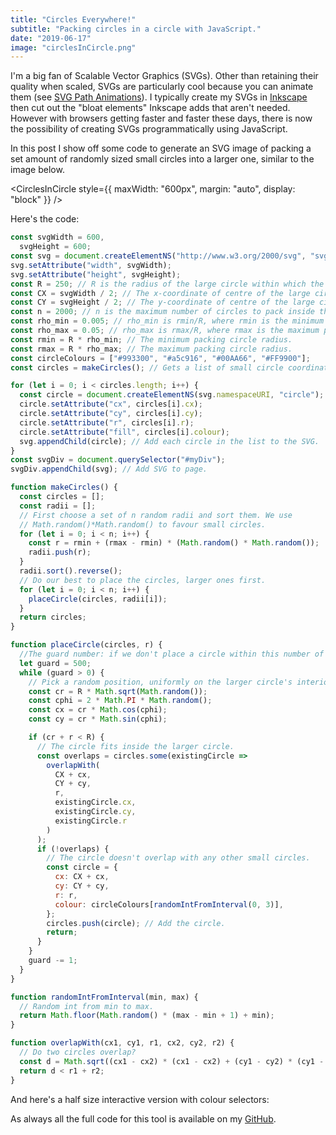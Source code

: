 ```yaml
---
title: "Circles Everywhere!"
subtitle: "Packing circles in a circle with JavaScript."
date: "2019-06-17"
image: "circlesInCircle.png"
---
```



I'm a big fan of Scalable Vector Graphics (SVGs). Other than retaining their quality when scaled, SVGs are particularly cool because you can animate them (see <a class="blueLink" href="/2019-03-06-svg-path-animations">SVG Path Animations</a>). I typically create my SVGs in <a class="blueLink" href="https://inkscape.org/">Inkscape</a> then cut out the "bloat elements" Inkscape adds that aren't needed. However with browsers getting faster and faster these days, there is now the possibility of creating SVGs programmatically using JavaScript.

In this post I show off some code to generate an SVG image of packing a set amount of randomly sized small circles into a larger one, similar to the image below.

<CirclesInCircle
  style={{ maxWidth: "600px", margin: "auto", display: "block" }}
/>

Here's the code:

```javascript
const svgWidth = 600,
  svgHeight = 600;
const svg = document.createElementNS("http://www.w3.org/2000/svg", "svg");
svg.setAttribute("width", svgWidth);
svg.setAttribute("height", svgHeight);
const R = 250; // R is the radius of the large circle within which the small circles are to fit.
const CX = svgWidth / 2; // The x-coordinate of centre of the large circle.
const CY = svgHeight / 2; // The y-coordinate of centre of the large circle.
const n = 2000; // n is the maximum number of circles to pack inside the large circle.
const rho_min = 0.005; // rho_min is rmin/R, where rmin is the minimum packing circle radius.
const rho_max = 0.05; // rho_max is rmax/R, where rmax is the maximum packing circle radius.
const rmin = R * rho_min; // The minimum packing circle radius.
const rmax = R * rho_max; // The maximum packing circle radius.
const circleColours = ["#993300", "#a5c916", "#00AA66", "#FF9900"];
const circles = makeCircles(); // Gets a list of small circle coordinates, radii and colours.

for (let i = 0; i < circles.length; i++) {
  const circle = document.createElementNS(svg.namespaceURI, "circle");
  circle.setAttribute("cx", circles[i].cx);
  circle.setAttribute("cy", circles[i].cy);
  circle.setAttribute("r", circles[i].r);
  circle.setAttribute("fill", circles[i].colour);
  svg.appendChild(circle); // Add each circle in the list to the SVG.
}
const svgDiv = document.querySelector("#myDiv");
svgDiv.appendChild(svg); // Add SVG to page.

function makeCircles() {
  const circles = [];
  const radii = [];
  // First choose a set of n random radii and sort them. We use
  // Math.random()*Math.random() to favour small circles.
  for (let i = 0; i < n; i++) {
    const r = rmin + (rmax - rmin) * (Math.random() * Math.random());
    radii.push(r);
  }
  radii.sort().reverse();
  // Do our best to place the circles, larger ones first.
  for (let i = 0; i < n; i++) {
    placeCircle(circles, radii[i]);
  }
  return circles;
}

function placeCircle(circles, r) {
  //The guard number: if we don't place a circle within this number of trials, we give up.
  let guard = 500;
  while (guard > 0) {
    // Pick a random position, uniformly on the larger circle's interior.
    const cr = R * Math.sqrt(Math.random());
    const cphi = 2 * Math.PI * Math.random();
    const cx = cr * Math.cos(cphi);
    const cy = cr * Math.sin(cphi);

    if (cr + r < R) {
      // The circle fits inside the larger circle.
      const overlaps = circles.some(existingCircle =>
        overlapWith(
          CX + cx,
          CY + cy,
          r,
          existingCircle.cx,
          existingCircle.cy,
          existingCircle.r
        )
      );
      if (!overlaps) {
        // The circle doesn't overlap with any other small circles.
        const circle = {
          cx: CX + cx,
          cy: CY + cy,
          r: r,
          colour: circleColours[randomIntFromInterval(0, 3)],
        };
        circles.push(circle); // Add the circle.
        return;
      }
    }
    guard -= 1;
  }
}

function randomIntFromInterval(min, max) {
  // Random int from min to max.
  return Math.floor(Math.random() * (max - min + 1) + min);
}

function overlapWith(cx1, cy1, r1, cx2, cy2, r2) {
  // Do two circles overlap?
  const d = Math.sqrt((cx1 - cx2) * (cx1 - cx2) + (cy1 - cy2) * (cy1 - cy2));
  return d < r1 + r2;
}
```

And here's a half size interactive version with colour selectors:

<CirclesTool />

As always all the full code for this tool is available on my <a href="https://github.com/george-pearson" class="blueLink">GitHub</a>.
